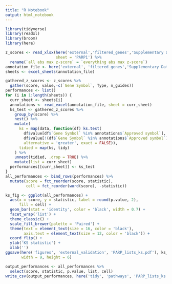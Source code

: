 ```yaml
---
title: "R Notebook"
output: html_notebook
---
```


```r
library(tidyverse)
library(readxl)
library(broom)
library(here)
```

```r
z_scores <- read_xlsx(here('external','filtered_genes','Supplementary Data_Primary Brunello_v3-JD.xlsx'), 
                      sheet = 'PARP1') %>%
  rename(`all abs max z-score` = `everything abs max z-score`)
annotation_file <- here('external', 'filtered_genes','Supplementary Data_Gene Sets_v1.xlsx')
sheets <- excel_sheets(annotation_file)
```

```r
gathered_z_scores <- z_scores %>%
  gather(score, value,-c(`Gene Symbol`, Type, n_guides))
performances <- list()
for (i in 1:length(sheets)) {
  curr_sheet <- sheets[i]
  annotations <- read_excel(annotation_file, sheet = curr_sheet)
  ks_test <- gathered_z_scores %>%
    group_by(score) %>%
    nest() %>%
    mutate(
      ks = map(data, function(df) ks.test(
        df$value[df$`Gene Symbol` %in% annotations$`Approved symbol`], 
        df$value[!(df$`Gene Symbol` %in% annotations$`Approved symbol`)], 
        alternative = 'greater', exact = FALSE)),
      tidied = map(ks, tidy)
    ) %>%
    unnest(tidied, .drop = TRUE) %>%
    mutate(list = curr_sheet)
  performances[[curr_sheet]] <- ks_test
}
all_performances <- bind_rows(performances) %>%
  mutate(score = fct_reorder(score, statistic), 
         cell = fct_reorder(word(score), -statistic))
```

```r
ks_fig <- ggplot(all_performances) +
  aes(x = score, y = statistic, label = round(p.value, 2), 
      fill = cell) +
  geom_bar(stat = 'identity', color = 'black', width = 0.7) + 
  facet_wrap('list') +
  theme_classic() +
  scale_fill_brewer(palette = 'Paired') +
  theme(text = element_text(size = 16, color = 'black'), 
        axis.text = element_text(size = 12, color = 'black')) +
  coord_flip() +
  ylab('KS statistic') +
  xlab('')
ggsave(here('figures', 'external_validation', 'PARP_lists_ks.pdf'), ks_fig,
       width = 9, height = 6)
```

```r
output_performances <- all_performances %>%
  select(score, statistic, p.value, list, cell)
write_csv(output_performances, here('tidy', 'pathways', 'PARP_lists_ks.csv'))
```

